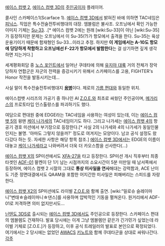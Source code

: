 [[에이스 컴뱃 2]], [[에이스 컴뱃 3D]]의 [[주인공]]이자 플레이어.

콜사인 스카페이스1(Scarface 1). [[에이스 컴뱃 3D]]에서 밝혀진 바에 의하면 TAC네임은 [[피닉스]]. 직업은 특수전술전투비행대의 대장. 엠블럼은 불사조. 오프닝에서 확인 가능한 이미지 기체는 [[Su-33]]. .[* 에이스 컴뱃 2에는 원래 [wiki:Su-33]이 아닌 [wiki:Su-35]가 등장하지만 문제는 오프닝에서 이 Su-35(?)가 항모에서 출격을 한다. Su-35는 육상운용기이기 때문에 함재형인 Su-33...이라고 추정. 하지만 '''이 게임에서는 A-10도 항모에 당당하게 착함하고 오프닝에선 F-22가 항모에서 발함한다'''는 걸 상기하면 깊게 생각하면 지는거다.]

세계평화회담 중 [[노스 포인트]]에서 일어난 쿠데타에 의해 [[유지아 대륙]] 거의 전체가 장악당하자 연합군은 자군의 전력을 증강시키기 위해서 스카페이스를 고용, FIGHTER's Honor 작전을 발동시키는데...

사실 말이 특수전술전투비행대지 '''[[용병]]'''이다. 제로의 [[가름 편대]]와 동일한 위치.

에이스컴뱃 시리즈의 가공기 중 하나인 AI [[Z.O.E.]]와 최초로 싸웠던 주인공이며, [[메가리스]]의 프로토타입 인스톨랑스를 파괴하기도 했다.

여담으로 편대원 중에 EDGE라는 TAC네임을 사용하는 여성이 있는데, 이는 [[에이스 컴뱃 5]]의 윙맨 [[케이 나가세]]의 TAC네임이기도 하다. 그리고 나가세는 [[에이스 컴뱃 4]]의 항공기 경호 미션에서 부기장으로 등장한다.[* 사실 2의 나가세와 4의 나가세가 동일인물인지는 불명. '아마도 그렇지 않을까?' 정도로 여겨지는 모양이다. 남코 공식 설정도 왔다갔다 하는 듯. 자세한 사항은 해당 항목 참조.] [[에이스 컴뱃 3D]]에서는 EDGE의 이름이 대놓고 [[케이 나가세]]라고 나와버려서 더욱 더 카오스함을 선사한다(...)

[[에이스 컴뱃 X]]의 SP미션에서도 [[XFA-27]]을 타고 등장한다. SP미션 개시 직후부터 최종 타겟인 [[ADF-01]] 팔켄이 단 1기 남는 시점까지의 소요시간이 5분 미만일 때 남서쪽에서 등장하며, 에이스 컴뱃 2 시절의 그대로 '''통상 미사일을 연사'''해대는 강력함과, ACE 난이도 기준 정면대결에서도 QAAM을 포함한 어지간한 미사일은 피해버리는 스피드를 자랑한다. 

[[에이스 컴뱃 X2]]의 SP미션에도 라이벌 [[Z.O.E.]]와 함께 출연. [wiki:"밀로슈 슬레이마니"변태☆슬레이마니☆댄스]를 사용하며 압박적인 기동을 펼쳐온다. 원거리에서 ADF-01로 저격하면 의미 없지만서도...

[[닌텐도 3DS]]로 출시되는 [[에이스 컴뱃 3D]]에서도 주인공으로 등장한다. 스카페이스 편대의 엠블렘도 건재하다. 발표 당시에는 이게 그냥 엠블렘만 같은가 긴가민가 싶었는데 라이벌 기체로 [Z.O.E.]가 등장하고, 이후 공식 트레일러의 발표로 본인으로 확정되었다. 여기에서는 2 당시에는 없었던 [[AWACS]] [[키노트]]와 함께 쿠데타군을 상대로 싸워나간다. 
[[각주]]
